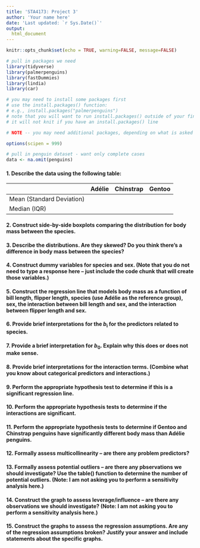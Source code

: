 ```yaml
---
title: 'STA4173: Project 3'
author: 'Your name here'
date: 'Last updated: `r Sys.Date()`'
output:
  html_document
---
```

  
```r
knitr::opts_chunk$set(echo = TRUE, warning=FALSE, message=FALSE)

# pull in packages we need
library(tidyverse)
library(palmerpenguins)
library(fastDummies)
library(lindia)
library(car)

# you may need to install some packages first
# use the install.packages() function:
# e.g., install.packages("palmerpenguins")
# note that you will want to run install.packages() outside of your final .Rmd file
# it will not knit if you have an install.packages() line

# NOTE -- you may need additional packages, depending on what is asked of you below :-)

options(scipen = 999)

# pull in penguin dataset - want only complete cases
data <- na.omit(penguins)
```

#### 1. Describe the data using the following table: 
  
|                           | Adélie     | Chinstrap    | Gentoo       |
|---------------------------|------------|--------------|--------------|
| Mean (Standard Deviation) |            |              |              |
| Median (IQR)              |            |              |              |

#### 2. Construct side-by-side boxplots comparing the distribution for body mass between the species.
  
#### 3. Describe the distributions. Are they skewed? Do you think there's a difference in body mass between the species? 
  
#### 4. Construct dummy variables for species and sex. (Note that you do not need to type a response here -- just include the code chunk that will create those variables.)
  
#### 5. Construct the regression line that models body mass as a function of bill length, flipper length, species (use Adélie as the reference group), sex, the interaction between bill length and sex, and the interaction between flipper length and sex. 
  
#### 6. Provide brief interpretations for the *b*<sub>i</sub> for the predictors related to species. 

#### 7. Provide a brief interpretation for *b*<sub>0</sub>. Explain why this does or does not make sense.

#### 8. Provide brief interpretations for the interaction terms. (Combine what you know about categorical predictors and interactions.)

#### 9. Perform the appropriate hypothesis test to determine if this is a significant regression line.

#### 10. Perform the appropriate hypothesis tests to determine if the interactions are significant.
  
#### 11. Perform the appropriate hypothesis tests to determine if Gentoo and Chinstrap penguins have significantly different body mass than Adélie penguins.
  
#### 12. Formally assess multicollinearity -- are there any problem predictors?

#### 13. Formally assess potential outliers -- are there any pbservations we should investigate? Use the table() function to determine the number of potential outliers. (Note: I am not asking you to perform a sensitivity analysis here.)

#### 14. Construct the graph to assess leverage/influence -- are there any observations we should investigate? (Note: I am not asking you to perform a sensitivity analysis here.)
  
#### 15. Construct the graphs to assess the regression assumptions. Are any of the regression assumptions broken? Justify your answer and include statements about the specific graphs.